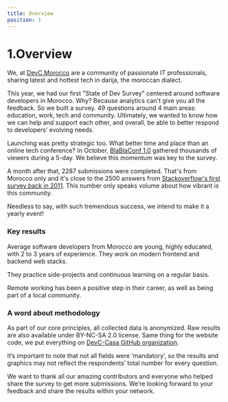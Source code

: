 ```yaml
---
title: Overview
position: 1
---
```


# 1.Overview

We, at [DevC.Morocco](https://www.facebook.com/groups/DevC.Casablanca) are a community of passionate IT professionals, sharing latest and hottest tech in darija, the moroccan dialect.

This year, we had our first "State of Dev Survey" centered around software developers in Morocco. Why? Because analytics can't give you all the feedback. So we built a survey. 49 questions around 4 main areas: education, work, tech and community. Ultimately, we wanted to know how we can help and support each other, and overall, be able to better respond to developers’ evolving needs.

Launching was pretty strategic too. What better time and place than an online tech conference? In October, [BlaBlaConf 1.0](https://blablaconf.com/) gathered thousands of viewers during a 5-day. We believe this momentum was key to the survey.

A month after that, 2287 submissions were completed. That's from Morocco only and it's close to the 2500 answers from [Stackoverflow's first survey back in 2011](https://stackoverflow.blog/2011/01/11/survey-says/]). This number only speaks volume about how vibrant is this community.

Needless to say, with such tremendous success, we intend to make it a yearly event!

### Key results

Average software developers from Morocco are young, highly educated, with 2 to 3 years of experience. They work on modern frontend and backend web stacks.

They practice side-projects and continuous learning on a regular basis.

Remote working has been a positive step in their career, as well as being part of a local community.

### A word about methodology

As part of our core principles, all collected data is anonymized. Raw results are also available under BY-NC-SA 2.0 license. Same thing for the website code, we put everything on [DevC-Casa GitHub organization](https://github.com/DevC-Casa/stateofdev.ma).

It’s important to note that not all fields were ‘mandatory’, so the results and graphics may not reflect the respondents’ total number for every question.

We want to thank all our amazing contributors and everyone who helped share the survey to get more submissions. We’re looking forward to your feedback and share the results within your network.

